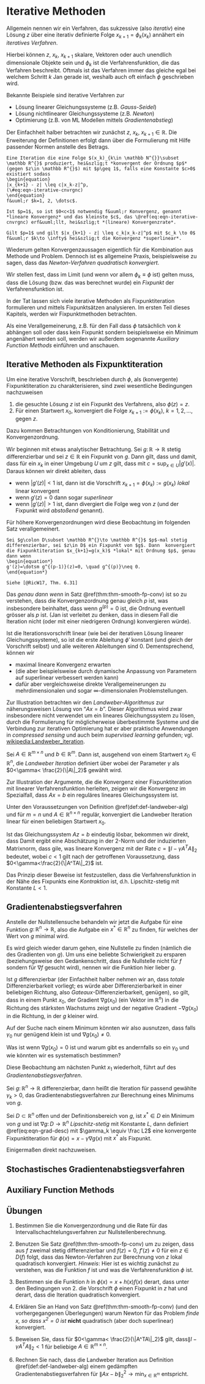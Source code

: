 # Iterative Methoden

Allgemein nennen wir ein Verfahren, das sukzessive (also *iterativ*) eine L&ouml;sung $z$ &uuml;ber eine iterativ definierte Folge $x_{k+1}=\phi_k(x_k)$ ann&auml;hert ein *iteratives Verfahren*.

Hierbei k&ouml;nnen $z$, $x_k$, $x_{k+1}$ skalare, Vektoren oder auch unendlich dimensionale Objekte sein und $\phi_k$ ist die Verfahrensfunktion, die das Verfahren beschreibt.
Oftmals ist das Verfahren immer das gleiche egal bei welchem Schritt $k$ Jan gerade ist, weshalb auch oft einfach $\phi$ geschrieben wird.

Bekannte Beispiele sind iterative Verfahren zur

 * L&ouml;sung linearer Gleichungssysteme (z.B. *Gauss-Seidel*)
 * L&ouml;sung nichtlinearer Gleichungssysteme (z.B. *Newton*)
 * Optimierung (z.B. von ML Modellen mittels *Gradientenabstieg*)

Der Einfachheit halber betrachten wir zun&auml;chst $z$, $x_k$, $x_{k+1}\in \mathbb R^{}$. 
Die Erweiterung der Definitionen erfolgt dann &uuml;ber die Formulierung mit Hilfe passender Normen anstelle des Betrags.

```definition
Eine Iteration die eine Folge $(x_k)_{k\in \mathbb N^{}}\subset \mathbb R^{}$ produziert, hei&szlig;t *konvergent der Ordnung $p$* (gegen $z\in \mathbb R^{}$) mit $p\geq 1$, falls eine Konstante $c>0$ existiert sodass
\begin{equation}
|x_{k+1} - z| \leq c|x_k-z|^p,
(\#eq:eqn-iterative-cnvrgnc)
\end{equation}
f&uuml;r $k=1, 2, \dotsc$.

Ist $p=1$, so ist $0<c<1$ notwendig f&uuml;r Konvergenz, genannt *lineare Konvergenz* und das kleinste $c$, das \@ref(eq:eqn-iterative-cnvrgnc) erf&uuml;llt, hei&szlig;t *(lineare) Konvergenzrate*.

Gilt $p=1$ und gilt $|x_{k+1} - z| \leq c_k|x_k-z|^p$ mit $c_k \to 0$ f&uuml;r $k\to \infty$ hei&szlig;t die Konvergenz *superlinear*.
```

::: {#rem-conv-iterat .JHSAYS data-latex=''}
Wiederum gelten Konvergenzaussagen eigentlich f&uuml;r die Kombination aus Methode und Problem. Dennoch ist es allgemeine Praxis, beispielsweise zu sagen, dass das *Newton-Verfahren quadratisch konvergiert*.
:::


Wir stellen fest, dass im Limit (und wenn vor allem $\phi_k \equiv \phi$ ist) gelten muss, dass
\begin{equation*}
x=\phi(x),
\end{equation*}
die L&ouml;sung (bzw. das was berechnet wurde) ein *Fixpunkt* der Verfahrensfunktion ist.

In der Tat lassen sich viele iterative Methoden als Fixpunktiteration formulieren und mittels Fixpunkts&auml;tzen analysieren. Im ersten Teil dieses Kapitels, werden wir Fixpunktmethoden betrachten.

Als eine Verallgemeinerung, z.B. f&uuml;r den Fall dass $\phi$ tats&auml;chlich von $k$ abh&auml;ngen soll oder dass kein Fixpunkt sondern beispielsweise ein Minimum angen&auml;hert werden soll, werden wir au&szlig;erdem sogenannte *Auxiliary Function Methods* einf&uuml;hren und anschauen.

## Iterative Methoden als Fixpunktiteration

Um eine iterative Vorschrift, beschrieben durch $\phi$, als (konvergente) Fixpunktiteration zu charakterisieren, sind zwei wesentliche Bedingungen nachzuweisen

1. die gesuchte L&ouml;sung $z$ ist ein Fixpunkt des Verfahrens, also $\phi(z)=z$.
2. F&uuml;r einen Startwert $x_0$, konvergiert die Folge $x_{k+1}:=\phi(x_k)$, $k=1,2,\dotsc$, gegen $z$.

Dazu kommen Betrachtungen von Konditionierung, Stabilit&auml;t und Konvergenzordnung.

Wir beginnen mit etwas analytischer Betrachtung. Sei $g \colon \mathbb R^{}\to \mathbb R^{}$ stetig differenzierbar und sei $z\in \mathbb R^{}$ ein Fixpunkt von $g$. Dann gilt, dass
\begin{equation*}
\lim_{x\to z} \frac{g(x)-g(z)}{x-z} = \lim_{x\to z} \frac{g(x)-z}{x-z} = g'(z)
\end{equation*}
und damit, dass f&uuml;r ein $x_k$ in einer Umgebung $U$ um $z$ gilt, dass 
\begin{equation*}
|g(x_k)-z|\leq c |x_k-z|
\end{equation*}
mit $c=\sup_{x\in U}|g'(x)|$.
Daraus k&ouml;nnen wir direkt ableiten, dass

* wenn $|g'(z)|<1$ ist, dann ist die Vorschrift $x_{k+1}=\phi(x_k):=g(x_k)$ *lokal* linear konvergent
* wenn $g'(z)=0$ dann sogar *superlinear*
* wenn $|g'(z)|>1$ ist, dann divergiert die Folge weg von $z$ (und der Fixpunkt wird *absto&szlig;end* genannt).

F&uuml;r h&ouml;here Konvergenzordnungen wird diese Beobachtung im folgenden Satz verallgemeinert.

```theorem
Sei $g\colon D\subset \mathbb R^{}\to \mathbb R^{}$ $p$-mal stetig differenzierbar, sei $z\in D$ ein Fixpunkt von $g$. Dann  konvergiert die Fixpunktiteration $x_{k+1}=g(x_k)$ *lokal* mit Ordnung $p$, genau dann wenn
\begin{equation*}
g'(z)=\dotsm g^{(p-1)}(z)=0, \quad g^{(p)}\neq 0.
\end{equation*}
```

```proof
Siehe [@RicW17, Thm. 6.31]
```

::: {#rem-smooth-fp-conv .JHSAYS data-latex=''}
Das *genau dann wenn* in Satz \@ref(thm:thm-smooth-fp-conv) ist so zu verstehen, dass die Konvergenzordnung genau gleich $p$ ist, was insbesondere beinhaltet, dass wenn $g^{(p)}=0$ ist, die Ordnung eventuell gr&ouml;sser als $p$ ist. (Jan ist verleitet zu denken, dass in diesem Fall die Iteration nicht (oder mit einer niedrigeren Ordnung) konvergieren w&uuml;rde).
:::

Ist die Iterationsvorschrift linear (wie bei der iterativen L&ouml;sung linearer Gleichungssysteme), so ist die erste Ableitung $\phi'$ konstant (und gleich der Vorschrift selbst) und alle weiteren Ableitungen sind $0$. Dementsprechend, k&ouml;nnen wir

* maximal lineare Konvergenz erwarten 
* (die aber beispielsweise durch dynamische Anpassung von Parametern auf superlinear verbessert werden kann)
* daf&uuml;r aber vergleichsweise direkte Verallgemeinerungen zu mehrdimensionalen und sogar $\infty$-dimensionalen Problemstellungen.

Zur Illustration betrachten wir den *Landweber-Algorithmus* zur n&auml;herungsweisen L&ouml;sung von "$Ax=b$". 
Dieser Algorithmus wird zwar insbesondere nicht verwendet um ein lineares Gleichungssystem zu l&ouml;sen, durch die Formulierung f&uuml;r m&ouml;glicherweise &uuml;berbestimmte Systeme und die Verbindung zur iterativen Optimierung hat er aber praktische Anwendungen in *compressed sensing* und auch beim *supervised learning* gefunden; vgl. [wikipedia:Landweber_iteration](https://en.wikipedia.org/wiki/Landweber_iteration).

::: {.definition #def-landweber-alg name="Landweber Iteration"}
Sei $A\in \mathbb R^{m\times n}$ und $b\in \mathbb R^{m}$. Dann ist, ausgehend von einem Startwert $x_0 \in \mathbb R^{n}$, die *Landweber Iteration* definiert &uuml;ber
\begin{equation*}
x_{k+1} = x_k - \gamma A^T(Ax_k -b ),
\end{equation*}
wobei der Parameter $\gamma$ als $0<\gamma< \frac{2}{\|A\|_2}$ gew&auml;hlt wird.
:::

Zur Illustration der Argumente, die die Konvergenz einer Fixpunktiteration mit linearer Verfahrensfunktion herleiten, zeigen wir die Konvergenz im Spezialfall, dass $Ax=b$ ein regul&auml;res lineares Gleichungssystem ist.

::: {.theorem #thm-lw-conv name="Konvergenz der Landweber Iteration"}
Unter den Voraussetzungen von Definition \@ref(def:def-landweber-alg) und f&uuml;r $m=n$ und $A\in \mathbb R^{n\times n}$ regul&auml;r, konvergiert die Landweber Iteration linear f&uuml;r einen beliebigen Startwert $x_0$.
:::

::: {.proof}
Ist das Gleichungssystem $Az=b$ eindeutig l&ouml;sbar, bekommen wir direkt, dass
\begin{equation*}
\begin{split}
x_{k+1} - z &= x_k - \gamma A^T(Ax_k -b ) - z  \\
&= x_k - \gamma A^TAx_k -\gamma A^Tb - z \\
&= (I-\gamma A^TA)x_k -\gamma A^TAz - z \\
&= (I-\gamma A^TA)(x_k - z)
\end{split}
\end{equation*}
Damit ergibt eine Absch&auml;tzung in der $2$-Norm und der induzierten Matrixnorm, dass
\begin{equation*}
\|x_{k+1}-z\|_2 \leq \|I-\gamma A^TA\|_2\|x_k-z\|_2
\end{equation*}
gile, was lineare Konvergenz mit der Rate $c=\|I-\gamma A^TA\|_2$ bedeutet, wobei $c<1$ gilt nach der getroffenen Voraussetzung, dass $0<\gamma<\frac{2}{\|A^TA\|_2}$ ist.
:::

::: {#rem-fpconv-iteration-contraction .JHSAYS data-latex=''}
Das Prinzip dieser Beweise ist festzustellen, dass die Verfahrensfunktion in der N&auml;he des Fixpunkts eine *Kontraktion* ist, d.h. Lipschitz-stetig mit Konstante $L<1$.
:::

## Gradientenabstiegsverfahren

Anstelle der Nullstellensuche behandeln wir jetzt die Aufgabe
\begin{equation*}
g(x) \to \min_{x\in \mathbb R^{n}}
\end{equation*}
f&uuml;r eine Funktion $g\colon \mathbb R^{n} \to \mathbb R^{}$, also die Aufgabe ein $x^*\in \mathbb R^{n}$ zu finden, f&uuml;r welches der Wert von $g$ minimal wird.

::: {#rem-why-g .JHSAYS data-latex=''}
Es wird gleich wieder darum gehen, eine Nullstelle zu finden (n&auml;mlich die des Gradienten von $g$). Um uns eine beliebte Schwierigkeit zu ersparen (beziehungsweise den Gedankenschritt, dass die Nullstelle nicht f&uuml;r $f$ sondern f&uuml;r $\nabla f$ gesucht wird), nennen wir die Funktion hier lieber $g$.
:::

Ist $g$ differenzierbar (der Einfachheit halber nehmen wir an, dass *totale* Differenzierbarkeit vorliegt; es w&uuml;rde aber Differenzierbarkeit in einer beliebigen Richtung, also *Gateaux*-Differenzierbarkeit, gen&uuml;gen), so gilt, dass in einem Punkt $x_0$, der Gradient $\nabla g(x_0)$ (ein Vektor im $\mathbb R^{n}$) in die Richtung des st&auml;rksten Wachstums zeigt und der negative Gradient $-\nabla g(x_0)$ in die Richtung, in der $g$ kleiner wird. 

Auf der Suche nach einem Minimum k&ouml;nnten wir also ausnutzen, dass 
\begin{equation*}
g(x_0 - \gamma_0 \nabla g(x_0)):=g(x_1)   < g(x_0)
\end{equation*}
falls $\gamma_0$ nur gen&uuml;gend klein ist und $\nabla g(x_0) \neq 0$.

::: {#rem-gamma-zerograd .JHSAYS data-latex=''}
Was ist wenn $\nabla g(x_0) = 0$ ist und warum gibt es andernfalls so ein $\gamma_0$ und wie k&ouml;nnten wir es systematisch bestimmen?
:::

Diese Beobachtung am n&auml;chsten Punkt $x_1$ wiederholt, f&uuml;hrt auf des *Gradientenabstiegsverfahren*.

::: {.definition #def-grad-descent name="Gradientenabstiegsverfahren"}
Sei $g\colon \mathbb R^{n} \to \mathbb R^{}$ differenzierbar, dann hei&szlig;t die Iteration
\begin{equation}
x_{k+1} := x_k - \gamma_k\nabla g(x_k)
(\#eq:eqn-grad-desc)
\end{equation}
f&uuml;r passend gew&auml;hlte $\gamma_k>0$, das
Gradientenabstiegsverfahren zur Berechnung eines Minimums von $g$.
:::

::: {.lemma #lem-graddesc-as-fp name="Gradientenabstieg als konvergente Fixpunkt Iteration"}
Sei $D\subset \mathbb R^{n}$ offen und der Definitionsbereich von $g$, ist $x^*\in D$ ein Minimum von $g$ und ist $\nabla g\colon D \to \mathbb R^{n}$ *Lipschitz-stetig* mit Konstante $L$, dann definiert \@ref(eq:eqn-grad-desc) mit $\gamma_k \equiv \frac L2$ eine konvergente Fixpunktiteration f&uuml;r $\phi(x) = x-\gamma \nabla g(x)$ mit $x^*$ als Fixpunkt.
:::

::: {.proof}
Einigerma&szlig;en direkt nachzuweisen.
:::

## Stochastisches Gradientenabstiegsverfahren

## Auxiliary Function Methods
 
## &Uuml;bungen

1. Bestimmen Sie die Konvergenzordnung und die Rate f&uuml;r das Intervallschachtelungsverfahren zur Nullstellenberechnung.

2. Benutzen Sie Satz \@ref(thm:thm-smooth-fp-conv) um zu zeigen, dass aus $f$ zweimal stetig differenzierbar und $f(z)=0$, $f'(z)\neq 0$ f&uuml;r ein $z\in D(f)$ folgt, dass das Newton-Verfahren zur Berechnung von $z$ lokal quadratisch konvergiert. *Hinweis*: Hier ist es wichtig zun&auml;chst zu verstehen, was die Funktion $f$ ist und was die Verfahrensfunktion $\phi$ ist.

3. Bestimmen sie die Funktion $h$ in $\phi(x) = x+h(x)f(x)$ derart, dass unter den Bedingungen von 2. die Vorschrift $\phi$ einen Fixpunkt in $z$ hat und derart, dass die Iteration quadratisch konvergiert.

4. Erkl&auml;ren Sie an Hand von Satz \@ref(thm:thm-smooth-fp-conv) (und den vorhergegangenen &Uuml;berlegungen) warum Newton f&uuml;r das Problem *finde $x$, so dass $x^2=0$ ist* **nicht** quadratisch (aber doch superlinear) konvergiert.

5. Beweisen Sie, dass f&uuml;r $0<\gamma< \frac{2}{\|A^TA\|_2}$ gilt, dass$\|I-\gamma A^TA\|_2<1$ f&uuml;r beliebige $A\in \mathbb R^{m \times n}$. 

6. Rechnen Sie nach, dass die Landweber Iteration aus Definition \@ref(def:def-landweber-alg) einem ged&auml;mpften Gradientenabstiegsverfahren f&uuml;r $\|Ax-b\|_2^2 \to \min_{x\in \mathbb R^{m}}$ entspricht.

